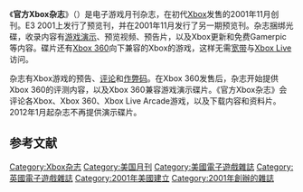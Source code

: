 {{NoteTA
| G1=Games
}}
{{Infobox Magazine
| title = 官方Xbox杂志
| image_file =
| image_size =
| editor = 弗朗西斯卡雷耶斯
| frequency = 每年13期
| circulation = 425,000/月（美国）<ref>{{cite web|url=http://futureus.com/products/index.php?magazine=offic_xbox_mag|title=Future US: Official Xbox Magazine|accessdate=2008-04-30|deadurl=yes|archiveurl=https://www.webcitation.org/66b4MZzhr?url=http://www.futureus.com/products/?magazine=offic_xbox_mag|archivedate=2012-04-01}}</ref>、66,894/月（英国）<ref>{{cite web|url=http://www.future-advertising.co.uk/ads/portfolio/print.jsp?brand=33&print=44|title=Xbox 360: The Official Xbox Magazine: Print | Future Advertising|accessdate=2008-04-21|archive-date=2012-04-01|archive-url=https://www.webcitation.org/66b4NKQYF?url=http://www.futureplc.com/|dead-url=no}}</ref>
| category = [[Xbox|Xbox]]、[[Xbox_360|Xbox 360]]、[[Xbox_One|Xbox One]]
| company = [[Future_plc|Future plc]]
| firstdate =2001年11月
| country = 美国、英国、加拿大
| language = 英语
| website = {{URL|http://www.oxmonline.com/}}
| issn = 1534-7850
}}

《'''官方Xbox杂志'''》（{{lang|en|''Official Xbox Magazine''}}）是电子游戏月刊杂志，在初代[[Xbox|Xbox]]发售的2001年11月创刊。E3 2001上发行了预览刊，并在2001年11月发行了另一期预览刊。杂志捆绑光碟，收录内容有[[游戏演示|游戏演示]]、预览视频、预告片，以及Xbox更新和免费Gamerpic等内容。碟片还有[[Xbox_360|Xbox 360]]向下兼容的Xbox的游戏，这样无需[[宽带|宽带]]与[[Xbox_Live|Xbox Live]]访问。

杂志有Xbox游戏的预告、[[评论|评论]]和[[作弊码|作弊码]]。在Xbox 360发售后，杂志开始提供Xbox 360的评测内容，以及Xbox 360兼容游戏演示碟片。《官方Xbox杂志》会评论各Xbox、Xbox 360、Xbox Live Arcade游戏，以及下载内容和资料片。2012年1月起杂志不再提供演示碟片。

== 参考文献 ==
{{Reflist}}

{{Video Game Critics}}
{{DEFAULTSORT:Official Xbox Magazine}}
[[Category:Xbox杂志|Category:Xbox杂志]]
[[Category:美国月刊|Category:美国月刊]]
[[Category:美國電子遊戲雜誌|Category:美國電子遊戲雜誌]]
[[Category:英國電子遊戲雜誌|Category:英國電子遊戲雜誌]]
[[Category:2001年美國建立|Category:2001年美國建立]]
[[Category:2001年創辦的雜誌|Category:2001年創辦的雜誌]]
{{Videogame-mag-stub}}